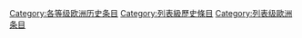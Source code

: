 {{catmore1|[[WikiProject:欧洲历史|WikiProject:欧洲历史]]}}
{{Articles by Quality|topic=欧洲历史|project=欧洲历史|format=TOC}}
{{empty category}}

[[Category:各等级欧洲历史条目|Category:各等级欧洲历史条目]]
[[Category:列表級歷史條目|Category:列表級歷史條目]]
[[Category:列表级歐洲条目|Category:列表级歐洲条目]]